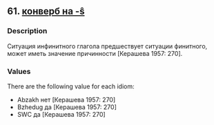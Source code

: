 ## 61. <a href =  'https://agricolamz.github.io/The_Circassian_Isoglosses_Database/61.html'>конверб на -ŝ</a>
### Description

Ситуация инфинитного глагола предшествует ситуации финитного, может иметь значение причинности [Керашева 1957: 270].

### Values
There are the following value for each idiom:

* Abzakh  нет [Керашева 1957: 270] 
* Bzhedug  да [Керашева 1957: 270] 
* SWC  да [Керашева 1957: 270] 

